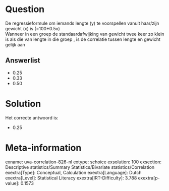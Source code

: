 Question
========

De regressieformule om iemands lengte (y) te voorspellen vanuit
haar/zijn gewicht (x) is \(\hat{y}=100+0.5x\)\
Wanneer in een groep de standaardafwijking van gewicht twee keer zo
klein is als die van lengte in die groep , is de correlatie tussen
lengte en gewicht gelijk aan

Answerlist
----------

* 0.25
* 0.33
* 0.50

Solution
========

Het correcte antwoord is: 

* 0.25

Meta-information
================
exname: uva-correlation-826-nl
extype: schoice
exsolution: 100
exsection: Descriptive statistics/Summary Statistics/Bivariate statistics/Correlation
exextra[Type]: Conceptual, Calculation
exextra[Language]: Dutch
exextra[Level]: Statistical Literacy
exextra[IRT-Difficulty]: 3.788
exextra[p-value]: 0.1573

